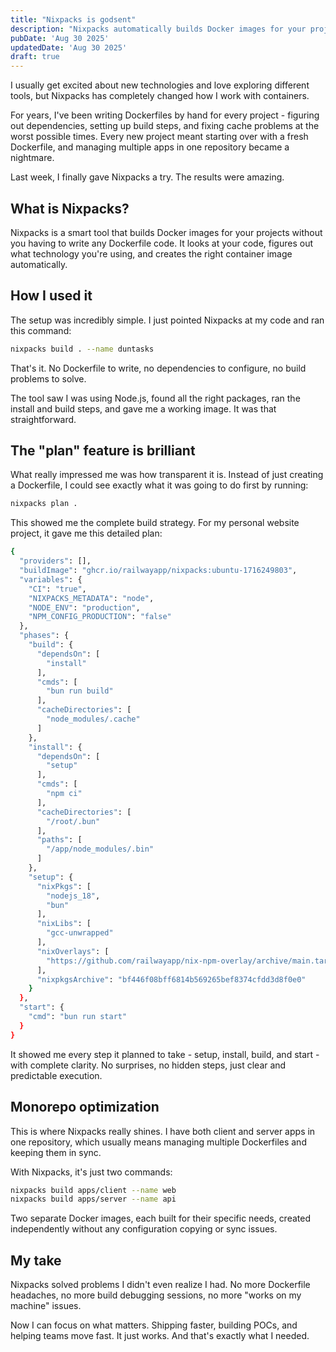 ```yaml
---
title: "Nixpacks is godsent"
description: "Nixpacks automatically builds Docker images for your projects without any configuration. No more Dockerfile headaches or build debugging. It just works."
pubDate: 'Aug 30 2025'
updatedDate: 'Aug 30 2025'
draft: true
---
```


I usually get excited about new technologies and love exploring different tools, but Nixpacks has completely changed how I work with containers.

For years, I've been writing Dockerfiles by hand for every project - figuring out dependencies, setting up build steps, and fixing cache problems at the worst possible times. Every new project meant starting over with a fresh Dockerfile, and managing multiple apps in one repository became a nightmare.

Last week, I finally gave Nixpacks a try. The results were amazing.

## What is Nixpacks?

Nixpacks is a smart tool that builds Docker images for your projects without you having to write any Dockerfile code. It looks at your code, figures out what technology you're using, and creates the right container image automatically.

## How I used it

The setup was incredibly simple. I just pointed Nixpacks at my code and ran this command:

```bash
nixpacks build . --name duntasks
```

That's it. No Dockerfile to write, no dependencies to configure, no build problems to solve.

The tool saw I was using Node.js, found all the right packages, ran the install and build steps, and gave me a working image. It was that straightforward.

## The "plan" feature is brilliant

What really impressed me was how transparent it is. Instead of just creating a Dockerfile, I could see exactly what it was going to do first by running:

```bash
nixpacks plan . 
```

This showed me the complete build strategy. For my personal website project, it gave me this detailed plan:

```bash
{
  "providers": [],
  "buildImage": "ghcr.io/railwayapp/nixpacks:ubuntu-1716249803",
  "variables": {
    "CI": "true",
    "NIXPACKS_METADATA": "node",
    "NODE_ENV": "production",
    "NPM_CONFIG_PRODUCTION": "false"
  },
  "phases": {
    "build": {
      "dependsOn": [
        "install"
      ],
      "cmds": [
        "bun run build"
      ],
      "cacheDirectories": [
        "node_modules/.cache"
      ]
    },
    "install": {
      "dependsOn": [
        "setup"
      ],
      "cmds": [
        "npm ci"
      ],
      "cacheDirectories": [
        "/root/.bun"
      ],
      "paths": [
        "/app/node_modules/.bin"
      ]
    },
    "setup": {
      "nixPkgs": [
        "nodejs_18",
        "bun"
      ],
      "nixLibs": [
        "gcc-unwrapped"
      ],
      "nixOverlays": [
        "https://github.com/railwayapp/nix-npm-overlay/archive/main.tar.gz"
      ],
      "nixpkgsArchive": "bf446f08bff6814b569265bef8374cfdd3d8f0e0"
    }
  },
  "start": {
    "cmd": "bun run start"
  }
}
```

It showed me every step it planned to take - setup, install, build, and start - with complete clarity. No surprises, no hidden steps, just clear and predictable execution.

## Monorepo optimization

This is where Nixpacks really shines. I have both client and server apps in one repository, which usually means managing multiple Dockerfiles and keeping them in sync.

With Nixpacks, it's just two commands:

```bash
nixpacks build apps/client --name web
nixpacks build apps/server --name api
```

Two separate Docker images, each built for their specific needs, created independently without any configuration copying or sync issues.

## My take

Nixpacks solved problems I didn't even realize I had. No more Dockerfile headaches, no more build debugging sessions, no more "works on my machine" issues.

Now I can focus on what matters. Shipping faster, building POCs, and helping teams move fast. It just works. And that's exactly what I needed.
